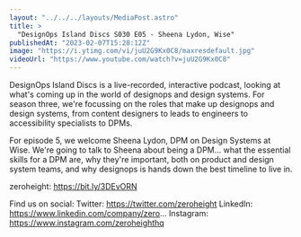```yaml
---
layout: "../../../layouts/MediaPost.astro"
title: >
  "DesignOps Island Discs S030 E05 - Sheena Lydon, Wise"
publishedAt: "2023-02-07T15:28:12Z"
image: "https://i.ytimg.com/vi/juU2G9Kx0C8/maxresdefault.jpg"
videoUrl: "https://www.youtube.com/watch?v=juU2G9Kx0C8"
---
```


DesignOps Island Discs is a live-recorded, interactive podcast, looking at what's coming up in the world of designops and design systems. For season three, we're focussing on the roles that make up designops and design systems, from content designers to leads to engineers to accessibility specialists to DPMs.

For episode 5, we welcome Sheena Lydon, DPM on Design Systems at Wise. We're going to talk to Sheena about being a DPM... what the essential skills for a DPM are, why they're important, both on product and design system teams, and why designops is hands down the best timeline to live in.

zeroheight: https://bit.ly/3DEvORN

Find us on social:
Twitter: https://twitter.com/zeroheight
LinkedIn: https://www.linkedin.com/company/zero...
Instagram: https://www.instagram.com/zeroheighthq
